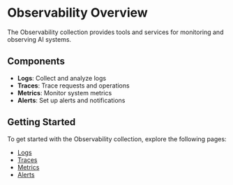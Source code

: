 # Observability Overview

The Observability collection provides tools and services for monitoring and observing AI systems.

## Components

- **Logs**: Collect and analyze logs
- **Traces**: Trace requests and operations
- **Metrics**: Monitor system metrics
- **Alerts**: Set up alerts and notifications

## Getting Started

To get started with the Observability collection, explore the following pages:

- [Logs](/observability/logs)
- [Traces](/observability/traces)
- [Metrics](/observability/metrics)
- [Alerts](/observability/alerts)

